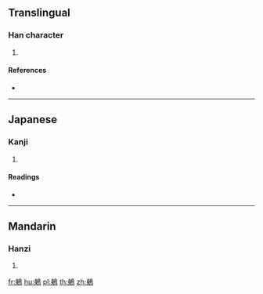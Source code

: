 {{character info/new}}
==Translingual==

===Han character===
{{Han char|rn=196|rad=鳥|as=07|sn=18|four=|canj=HHHAF,XHHHA}}

# {{defn|Han|sort=鳥07}}

====References====
* {{Han ref|kx=1491.180|dkj=46973|hdz=74636.080|uh=9D62|ud=40290}}

----

==Japanese==

===Kanji===
{{ja-kanji|grade=|rs=鳥07}}

# {{defn|lang=ja|sort=鳥07}}

====Readings====
* {{ja-readings|on=[[しん]] (shin)|kun=}}

----

==Mandarin==

===Hanzi===
{{cmn-hanzi|pin=[[shēn]] ([[shen1]])|wg=shen<sup>1</sup>}}

# {{defn|lang=cmn|sort=鳥07}}

[[fr:鵢]]
[[hu:鵢]]
[[pl:鵢]]
[[th:鵢]]
[[zh:鵢]]